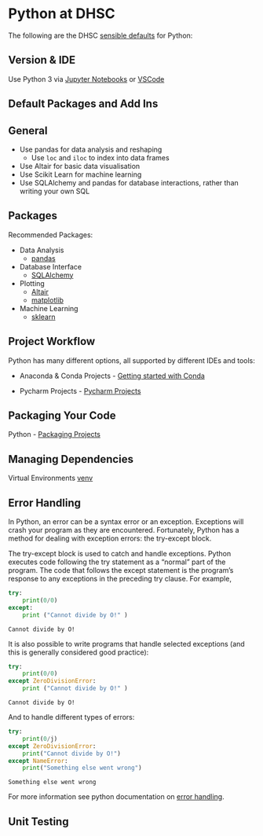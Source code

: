# Python at DHSC {#py_at_dhsc}
The following are the DHSC [sensible defaults](#sensible_defaults) for Python:

## Version & IDE
Use Python 3 via [Jupyter Notebooks](https://jupyter.org/) or [VSCode](https://code.visualstudio.com/)

## Default Packages and Add Ins 

## General

* Use pandas for data analysis and reshaping
    * Use `loc` and `iloc` to index into data frames
* Use Altair for basic data visualisation
* Use Scikit Learn for machine learning
* Use SQLAlchemy and pandas for database interactions, rather than writing your own SQL

## Packages {#py_default_packages}

Recommended Packages: 

* Data Analysis
    * [pandas](https://pandas.pydata.org/)
* Database Interface
    * [SQLAlchemy](https://www.sqlalchemy.org/)
* Plotting
    * [Altair](https://altair-viz.github.io/)
    * [matplotlib](https://matplotlib.org/)
* Machine Learning
    * [sklearn](https://scikit-learn.org)

## Project Workflow {#py_projects}

Python has many different options, all supported by different IDEs and tools:

* Anaconda & Conda Projects - [Getting started with Conda](https://docs.conda.io/projects/conda/en/latest/user-guide/getting-started.html)

* Pycharm Projects - [Pycharm Projects](https://www.jetbrains.com/help/pycharm/project.html)

## Packaging Your Code {#py_packages}

Python - [Packaging Projects](https://packaging.python.org/tutorials/packaging-projects/)

## Managing Dependencies {#py_dependencies}

Virtual Environments [venv](https://docs.python.org/3/library/venv.html)

## Error Handling {#py_errorhandling}

In Python, an error can be a syntax error or an exception. Exceptions will crash your program as they are encountered. Fortunately, Python has a method for dealing with exception errors: the try-except block.  

The try-except block is used to catch and handle exceptions. Python executes code following the try statement as a “normal” part of the program.
The code that follows the except statement is the program’s response to any exceptions in the preceding try clause.  For example, 

```python
try: 
    print(0/0)
except:
    print ("Cannot divide by O!" ) 
```
```
Cannot divide by O! 
```

It is also possible to write programs that handle selected exceptions (and this is generally considered good practice):

```python
try:
    print(0/0) 
except ZeroDivisionError: 
    print ("Cannot divide by O!" ) 
```
```
Cannot divide by O! 
```

And to handle different types of errors:
```python
try:
    print(0/j) 
except ZeroDivisionError: 
    print("Cannot divide by O!") 
except NameError: 
    print("Something else went wrong") 
```
```
Something else went wrong 
```

For more information see python documentation on [error handling](https://docs.python.org/3/tutorial/errors.html). 

## Unit Testing {#py_tests}
